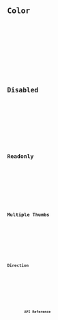 





<Preview client:load>
	<Fragment slot="preview">
		<Default client:visible />
	</Fragment>
	<Fragment slot="code">
		<Code code={DefaultRaw} lang="tsx" />
	</Fragment>
</Preview>

## Color

<Preview client:load>
	<Fragment slot="preview">
		<Color client:visible />
	</Fragment>
	<Fragment slot="code">
		<Code code={ColorRaw} lang="tsx" />
	</Fragment>
</Preview>

## Disabled

<Preview client:load>
	<Fragment slot="preview">
		<Disabled client:visible />
	</Fragment>
	<Fragment slot="code">
		<Code code={DisabledRaw} lang="tsx" />
	</Fragment>
</Preview>

## Readonly

<Preview client:load>
	<Fragment slot="preview">
		<Readonly client:visible />
	</Fragment>
	<Fragment slot="code">
		<Code code={ReadonlyRaw} lang="tsx" />
	</Fragment>
</Preview>

## Multiple Thumbs

<Preview client:load>
	<Fragment slot="preview">
		<MultipleThumbs client:visible />
	</Fragment>
	<Fragment slot="code">
		<Code code={MultipleThumbsRaw} lang="tsx" />
	</Fragment>
</Preview>

## Direction

<Preview client:load>
	<Fragment slot="preview">
		<Dir client:visible />
	</Fragment>
	<Fragment slot="code">
		<Code code={DirRaw} lang="tsx" />
	</Fragment>
</Preview>

## API Reference

<ApiTable />
